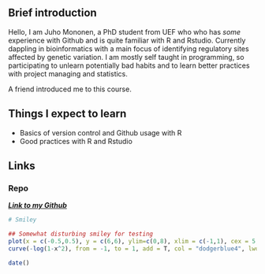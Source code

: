 ## Brief introduction

Hello, I am Juho Mononen, a PhD student from UEF who who has *some* experience with Github and is quite familiar with R and Rstudio. Currently dappling in bioinformatics with a main focus of identifying regulatory sites affected by genetic variation. I am mostly self taught in programming, so participating to unlearn potentially bad habits and to learn better practices with project managing and statistics. 

A friend introduced me to this course.

## Things  I expect to learn
* Basics of version control and Github usage with R
* Good practices with R and Rstudio
 
## Links

### Repo
**_[Link to my Github](https://github.com/juhomon/IODS-project)_**

```r
# Smiley 

## Somewhat disturbing smiley for testing
plot(x = c(-0.5,0.5), y = c(6,6), ylim=c(0,8), xlim = c(-1,1), cex = 5, xlab = "" , ylab = "", axes = F, pch = 20, col = "dodgerblue4")
curve(-log(1-x^2), from = -1, to = 1, add = T, col = "dodgerblue4", lwd = 5)

```

```r
date()
```